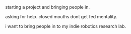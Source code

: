 starting a project and bringing people in.

asking for help. closed mouths dont get fed mentality. 

i want to bring people in to my indie robotics research lab.
